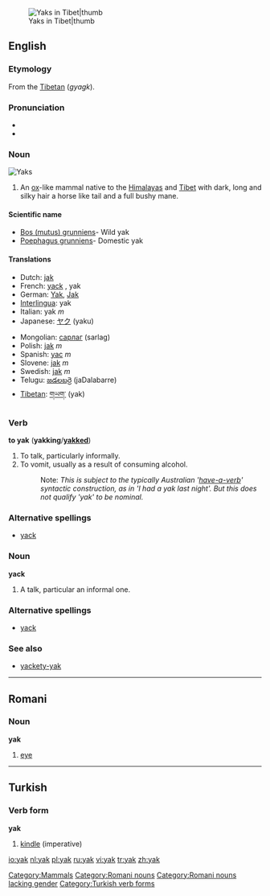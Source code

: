 {{wikipedia}}
[[Image:In Tibet, yaks are decorated and honored by the families they are part of.jpg|Yaks in Tibet|thumb]]
==English==
[[Category:Mammals]]
===Etymology===
From the [[w:Tibetan language|Tibetan]] (''gyagk'').

===Pronunciation===
*{{IPA|/jæk/}}
*{{rhymes|æk}}

===Noun===
[[Image:Yak.jpg|thumbnail|right|'''Yak'''s]]
{{en-noun}}
#An [[ox]]-like mammal native to the [[Himalayas]] and [[Tibet]] with dark, long and silky hair a horse like tail and a full bushy mane.

====Scientific name====
*[[Bos (mutus) grunniens]]- Wild yak
*[[Poephagus grunniens]]- Domestic yak

====Translations====
{{top}}
*Dutch: [[jak]] {{m}}
*French: [[yack]] {{m}}, yak {{m}}
*German: [[Yak]], [[Jak]]
*[[Interlingua]]: yak
*Italian: yak ''m''
*Japanese: [[ヤク]] (yaku)
{{mid}}
*Mongolian: [[сарлаг]] (sarlag)
*Polish: [[jak]] ''m''
*Spanish: [[yac]] ''m''
*Slovene: [[jak]] ''m''
*Swedish: [[jak]] ''m''
*Telugu: [[జడలబర్రె]] (jaDalabarre)
*[[Tibetan]]: [[གཡག་]] (yak)
{{bottom}}

===Verb===
'''to yak''' ('''yakking'''/'''[[yakked]]''')
# To talk, particularly informally.
# To vomit, usually as a result of consuming alcohol.
#:Note: ''This is subject to the typically Australian '[[have-a-verb]]' syntactic construction, as in 'I had a yak last night'. But this does not qualify 'yak' to be nominal.''

===Alternative spellings===
*[[yack]]

===Noun===
'''yack'''
# A talk, particular an informal one.

===Alternative spellings===
*[[yack]]

===See also===
*[[yackety-yak]]
----

==Romani==

===Noun===
'''yak'''

# [[eye]]

[[Category:Romani nouns]]
[[Category:Romani nouns lacking gender]]

----

==Turkish==

===Verb form===
'''yak'''
# [[kindle]] (imperative)

[[Category:Turkish verb forms]]

[[io:yak]]
[[nl:yak]]
[[pl:yak]]
[[ru:yak]]
[[vi:yak]]
[[tr:yak]]
[[zh:yak]]